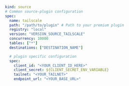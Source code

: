 ```yaml copy
kind: source
# Common source-plugin configuration
spec:
  name: tailscale
  path: "/path/to/plugin" # Path to your premium plugin
  registry: "local"
  version: "VERSION_SOURCE_TAILSCALE"
  concurrency: 10000
  tables: ["*"]
  destinations: ["DESTINATION_NAME"]

  # plugin specific configuration
  spec:
    client_id: "<YOUR_CLIENT_ID_HERE>"
    client_secret: ${CLIENT_SECRET_ENV_VARIABLE}
    tailnet: "<YOUR_TAILNET>"
    endpoint_url: "<YOUR_BASE_URL>"
```